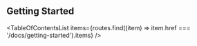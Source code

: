 
<Head>
  <title>Getting Started - Mantine React Table Open Docs</title>
  <meta
    name="description"
    content="Getting Started with Mantine React Table"
  />
</Head>

## Getting Started

<TableOfContentsList
  items={routes.find((item) => item.href === '/docs/getting-started').items}
/>
